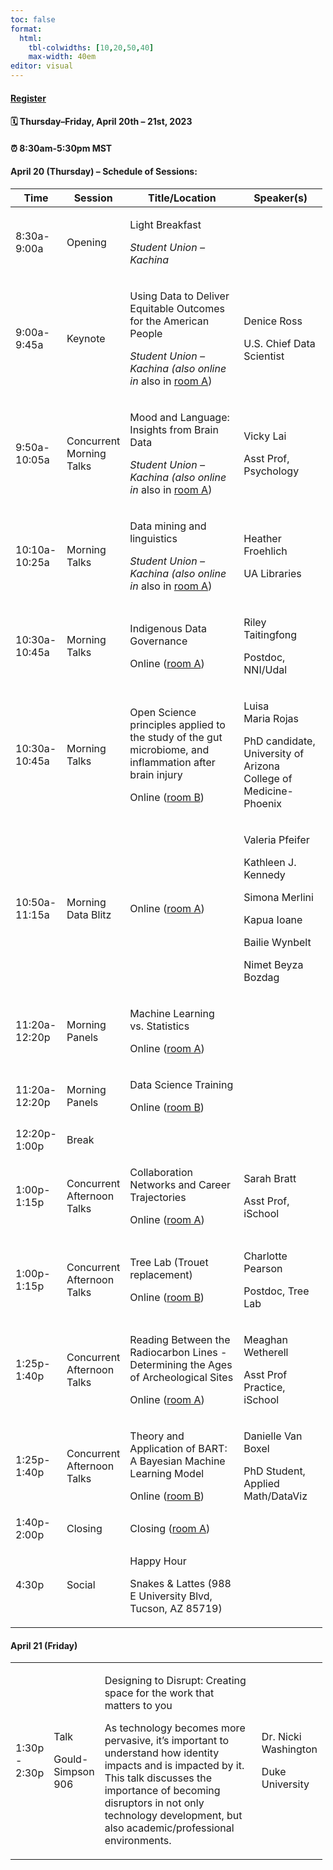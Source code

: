 ```yaml
---
toc: false
format: 
  html: 
    tbl-colwidths: [10,20,50,40]
    max-width: 40em
editor: visual
---
```


::: callout-important
#### [Register](https://www.eventbrite.com/e/wids-tucson-2023-tickets-580664311587)

#### 🗓 Thursday--Friday, April 20th -- 21st, 2023

#### ⏰ 8:30am-5:30pm MST
:::

#### April 20 (Thursday) -- Schedule of Sessions:

+---------------+----------------------------+---------------------------------------------------------------------------------------------------------+------------------------------------------------------------------+
| Time          | Session                    | Title/Location                                                                                          | Speaker(s)                                                       |
+===============+============================+=========================================================================================================+==================================================================+
| 8:30a-9:00a   | Opening                    | Light Breakfast                                                                                         |                                                                  |
|               |                            |                                                                                                         |                                                                  |
|               |                            | *Student Union -- Kachina*                                                                              |                                                                  |
+---------------+----------------------------+---------------------------------------------------------------------------------------------------------+------------------------------------------------------------------+
| 9:00a-9:45a   | Keynote                    | Using Data to Deliver Equitable Outcomes for the American People                                        | Denice Ross                                                      |
|               |                            |                                                                                                         |                                                                  |
|               |                            | *Student Union -- Kachina (also online in* also in [room A](https://arizona.zoom.us/j/88420856384))     | U.S. Chief Data Scientist                                        |
+---------------+----------------------------+---------------------------------------------------------------------------------------------------------+------------------------------------------------------------------+
| 9:50a-10:05a  | Concurrent Morning Talks   | Mood and Language: Insights from Brain Data                                                             | Vicky Lai                                                        |
|               |                            |                                                                                                         |                                                                  |
|               |                            | *Student Union -- Kachina (also online in* also in [room A](https://arizona.zoom.us/j/88420856384))     | Asst Prof, Psychology                                            |
+---------------+----------------------------+---------------------------------------------------------------------------------------------------------+------------------------------------------------------------------+
| 10:10a-10:25a | Morning Talks              | Data mining and linguistics                                                                             | Heather Froehlich                                                |
|               |                            |                                                                                                         |                                                                  |
|               |                            | *Student Union -- Kachina (also online in* also in [room A](https://arizona.zoom.us/j/88420856384))     | UA Libraries                                                     |
+---------------+----------------------------+---------------------------------------------------------------------------------------------------------+------------------------------------------------------------------+
| 10:30a-10:45a | Morning Talks              | Indigenous Data Governance                                                                              | Riley Taitingfong                                                |
|               |                            |                                                                                                         |                                                                  |
|               |                            | Online ([room A](https://arizona.zoom.us/j/88420856384))                                                | Postdoc, NNI/Udal                                                |
+---------------+----------------------------+---------------------------------------------------------------------------------------------------------+------------------------------------------------------------------+
| 10:30a-10:45a | Morning Talks              | Open Science principles applied to the study of the gut microbiome, and inflammation after brain injury | Luisa Maria Rojas                                                |
|               |                            |                                                                                                         |                                                                  |
|               |                            | Online ([room B](https://arizona.zoom.us/s/81289501438))                                                | PhD candidate, University of Arizona College of Medicine-Phoenix |
+---------------+----------------------------+---------------------------------------------------------------------------------------------------------+------------------------------------------------------------------+
| 10:50a-11:15a | Morning Data Blitz         | Online ([room A](https://arizona.zoom.us/j/88420856384))                                                | Valeria Pfeifer                                                  |
|               |                            |                                                                                                         |                                                                  |
|               |                            |                                                                                                         | Kathleen J. Kennedy                                              |
|               |                            |                                                                                                         |                                                                  |
|               |                            |                                                                                                         | Simona Merlini                                                   |
|               |                            |                                                                                                         |                                                                  |
|               |                            |                                                                                                         | Kapua Ioane                                                      |
|               |                            |                                                                                                         |                                                                  |
|               |                            |                                                                                                         | Bailie Wynbelt                                                   |
|               |                            |                                                                                                         |                                                                  |
|               |                            |                                                                                                         | Nimet Beyza Bozdag                                               |
+---------------+----------------------------+---------------------------------------------------------------------------------------------------------+------------------------------------------------------------------+
| 11:20a-12:20p | Morning Panels             | Machine Learning vs. Statistics                                                                         |                                                                  |
|               |                            |                                                                                                         |                                                                  |
|               |                            | Online ([room A](https://arizona.zoom.us/j/88420856384))                                                |                                                                  |
+---------------+----------------------------+---------------------------------------------------------------------------------------------------------+------------------------------------------------------------------+
| 11:20a-12:20p | Morning Panels             | Data Science Training                                                                                   |                                                                  |
|               |                            |                                                                                                         |                                                                  |
|               |                            | Online ([room B](https://arizona.zoom.us/s/81289501438))                                                |                                                                  |
+---------------+----------------------------+---------------------------------------------------------------------------------------------------------+------------------------------------------------------------------+
| 12:20p-1:00p  | Break                      |                                                                                                         |                                                                  |
+---------------+----------------------------+---------------------------------------------------------------------------------------------------------+------------------------------------------------------------------+
| 1:00p-1:15p   | Concurrent Afternoon Talks | Collaboration Networks and Career Trajectories                                                          | Sarah Bratt                                                      |
|               |                            |                                                                                                         |                                                                  |
|               |                            | Online ([room A](https://arizona.zoom.us/j/88420856384))                                                | Asst Prof, iSchool                                               |
+---------------+----------------------------+---------------------------------------------------------------------------------------------------------+------------------------------------------------------------------+
| 1:00p-1:15p   | Concurrent Afternoon Talks | Tree Lab (Trouet replacement)                                                                           | Charlotte Pearson                                                |
|               |                            |                                                                                                         |                                                                  |
|               |                            | Online ([room B](https://arizona.zoom.us/s/81289501438))                                                | Postdoc, Tree Lab                                                |
+---------------+----------------------------+---------------------------------------------------------------------------------------------------------+------------------------------------------------------------------+
| 1:25p-1:40p   | Concurrent Afternoon Talks | Reading Between the Radiocarbon Lines - Determining the Ages of Archeological Sites                     | Meaghan Wetherell                                                |
|               |                            |                                                                                                         |                                                                  |
|               |                            | Online ([room A](https://arizona.zoom.us/j/88420856384))                                                | Asst Prof Practice, iSchool                                      |
+---------------+----------------------------+---------------------------------------------------------------------------------------------------------+------------------------------------------------------------------+
| 1:25p-1:40p   | Concurrent Afternoon Talks | Theory and Application of BART: A Bayesian Machine Learning Model                                       | Danielle Van Boxel                                               |
|               |                            |                                                                                                         |                                                                  |
|               |                            | Online ([room B](https://arizona.zoom.us/s/81289501438))                                                | PhD Student, Applied Math/DataViz                                |
+---------------+----------------------------+---------------------------------------------------------------------------------------------------------+------------------------------------------------------------------+
| 1:40p-2:00p   | Closing                    | Closing ([room A](https://arizona.zoom.us/j/88420856384))                                               |                                                                  |
+---------------+----------------------------+---------------------------------------------------------------------------------------------------------+------------------------------------------------------------------+
| 4:30p         | Social                     | Happy Hour                                                                                              |                                                                  |
|               |                            |                                                                                                         |                                                                  |
|               |                            | Snakes & Lattes (988 E University Blvd, Tucson, AZ 85719)                                               |                                                                  |
+---------------+----------------------------+---------------------------------------------------------------------------------------------------------+------------------------------------------------------------------+

#### April 21 (Friday)

+---------------+-------------------+-----------------------------------------------------------------------------------------------------------------------------------------------------------------------------------------------------------------------------------------------------------+----------------------+
| 1:30p - 2:30p | Talk              | Designing to Disrupt: Creating space for the work that matters to you                                                                                                                                                                                     | Dr. Nicki Washington |
|               |                   |                                                                                                                                                                                                                                                           |                      |
|               | Gould-Simpson 906 | As technology becomes more pervasive, it's important to understand how identity impacts and is impacted by it. This talk discusses the importance of becoming disruptors in not only technology development, but also academic/professional environments. | Duke University      |
+---------------+-------------------+-----------------------------------------------------------------------------------------------------------------------------------------------------------------------------------------------------------------------------------------------------------+----------------------+
